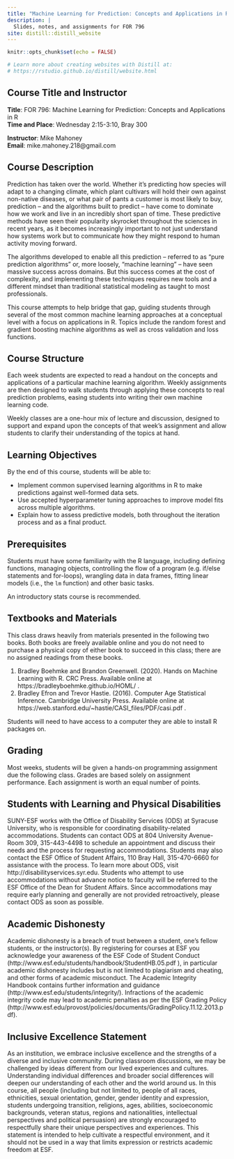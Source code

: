 ```yaml
---
title: "Machine Learning for Prediction: Concepts and Applications in R"
description: |
  Slides, notes, and assignments for FOR 796
site: distill::distill_website
---
```


```r
knitr::opts_chunk$set(echo = FALSE)

# Learn more about creating websites with Distill at:
# https://rstudio.github.io/distill/website.html

```

## Course Title and Instructor

**Title**: FOR 796: Machine Learning for Prediction: Concepts and Applications in R  
**Time and Place**: Wednesday 2:15-3:10, Bray 300

**Instructor**: Mike Mahoney  
**Email**: mike.mahoney.218@gmail.com  


## Course Description

Prediction has taken over the world. Whether it's predicting how species will
adapt to a changing climate, which plant cultivars will hold their own against
non-native diseases, or what pair of pants a customer is most likely to buy, 
prediction -- and the algorithms built to predict -- have come to dominate how 
we work and live in an incredibly short span of time. These predictive methods
have seen their popularity skyrocket throughout the sciences in 
recent years, as it becomes increasingly important to not just understand how 
systems work but to communicate how they might respond to human activity moving 
forward.

The algorithms developed to enable all this prediction -- referred to as 
"pure prediction algorithms" or, more loosely, "machine learning" -- have seen
massive success across domains. But this success comes at the cost of 
complexity, and implementing these techniques requires new tools and a different 
mindset than traditional statistical modeling as taught to most professionals.

This course attempts to help bridge that gap, guiding students through 
several of the most common machine learning approaches at a conceptual level 
with a focus on applications in R. Topics include the random forest and gradient 
boosting machine algorithms as well as cross validation and loss functions.

## Course Structure

Each week students are expected to read a handout on the concepts and 
applications of a particular machine learning algorithm. Weekly assignments are
then designed to walk students through applying these concepts to real 
prediction problems, easing students into writing their own machine learning 
code.

Weekly classes are a one-hour mix of lecture and discussion, designed to support
and expand upon the concepts of that week's assignment and allow students to 
clarify their understanding of the topics at hand.

## Learning Objectives

By the end of this course, students will be able to:

+ Implement common supervised learning algorithms in R to make predictions 
  against well-formed data sets.
+ Use accepted hyperparameter tuning approaches to improve model fits across 
  multiple algorithms.
+ Explain how to assess predictive models, both throughout the iteration process
  and as a final product.

## Prerequisites

Students must have some familiarity with the R language, including defining 
functions, managing objects, controlling the flow of a program (e.g. if/else 
statements and for-loops), wrangling data in data frames, fitting linear models 
(i.e., the `lm` function) and other basic tasks. 

An introductory stats course is recommended.

## Textbooks and Materials

This class draws heavily from materials presented in the following two books. 
Both books are freely available online and you do not need to purchase a 
physical copy of either book to succeed in this class; there are no assigned 
readings from these books.

1. Bradley Boehmke and Brandon Greenwell. (2020). Hands on Machine Learning with R. CRC Press. Available online at https://bradleyboehmke.github.io/HOML/ .
2. Bradley Efron and Trevor Hastie. (2016). Computer Age Statistical Inference. Cambridge University Press. Available online at https://web.stanford.edu/~hastie/CASI_files/PDF/casi.pdf .

Students will need to have access to a computer they are able to install R 
packages on.

## Grading

Most weeks, students will be given a hands-on programming assignment due the 
following class. Grades are based solely on 
assignment performance. Each assignment is worth an equal number of points.

## Students with Learning and Physical Disabilities

SUNY-ESF works with the Office of Disability Services (ODS) at Syracuse University, who is responsible for coordinating disability-related accommodations. Students can contact ODS at 804 University Avenue- Room 309, 315-443-4498 to schedule an appointment and discuss their needs and the process for requesting accommodations. Students may also contact the ESF Office of Student Affairs, 110 Bray Hall, 315-470-6660 for assistance with the process. To learn more about ODS, visit http://disabilityservices.syr.edu. Students who attempt to use accommodations without advance notice to faculty will be referred to the ESF Office of the Dean for Student Affairs. Since accommodations may require early planning and generally are not provided retroactively, please contact ODS as soon as possible.

## Academic Dishonesty

Academic dishonesty is a breach of trust between a student, one’s fellow students, or the instructor(s).  By registering for courses at ESF you acknowledge your awareness of the ESF Code of Student Conduct (http://www.esf.edu/students/handbook/StudentHB.05.pdf ), in particular academic dishonesty includes but is not limited to plagiarism and cheating, and other forms of academic misconduct.  The Academic Integrity Handbook contains further information and guidance (http://www.esf.edu/students/integrity/).  Infractions of the academic integrity code may lead to academic penalties as per the ESF Grading Policy (http://www.esf.edu/provost/policies/documents/GradingPolicy.11.12.2013.pdf).

## Inclusive Excellence Statement

As an institution, we embrace inclusive excellence and the strengths of a diverse and inclusive community. During classroom discussions, we may be challenged by ideas different from our lived experiences and cultures. Understanding individual differences and broader social differences will deepen our understanding of each other and the world around us. In this course, all people  (including but not limited to, people of all races, ethnicities, sexual orientation, gender, gender identity and expression, students undergoing transition, religions, ages, abilities, socioeconomic backgrounds, veteran status, regions and nationalities, intellectual perspectives and political persuasion) are strongly encouraged to respectfully share their unique perspectives and experiences.  This statement is intended to help cultivate a respectful environment, and it should not be used in a way that limits expression or restricts academic freedom at ESF.
